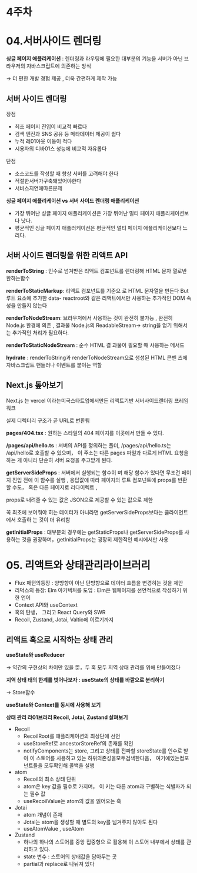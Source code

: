 # 4주차

# 04.서버사이드 렌더링

**싱글 페이지 애플리케이션** : 렌더링과 라우팅에 필요한 대부분의 기능을 서버가 아닌 브라우저의 자바스크립트에 의존하는 방식

→ 더 편한 개발 경험 제공 , 더욱 간편하게 제작 가능

## **서버 사이드 렌더링**

장점 

- 최초 페이지 진입이 비교적 빠르다
- 검색 엔진과 SNS 공유 등 메타데이터 제공이 쉽다
- 누적 레01아웃 이동이 적다
- 시용자의 디바01스 성능에 비교적 자유롭다

단점

- 소스코드를 작성할 때 항상 서버를 고려해야 한다
- 적절한서버가구축돼있어야한다
- 서비스지연에따른문제

**싱글 페이지 애플리케이션 vs 서버 사이드 렌더링 애플리케이션**

- 가장 뛰어난 싱글 페이지 애플리케이션은 가장 뛰어난 멀티 페이지 애플리케이션보다 낫다.
- 평균적인 싱글 페이지 애플러케이선은 평균적인 멀티 페이지 애플리케이선보다 느리다.

## 서버 사이드 렌더링을 위한 리액트 API

**renderToString** : 인수로 넘겨받은 리액트 컴포넌트를 렌더링해 HTML 문자 열로반환하는함수

**renderToStaticMarkup**: 리액트 컴포넌트를 기준으 로 HTML 문자열을 만든다 But 루트 요소에 추가한 data- reactroot와 같은 리액트에서만 사용하는 추가적인 DOM 속성을 만들지 않는다

**renderToNodeStream**: 브라우저에서 사용하는 것이 완전히 불가능 , 완전히 Node.js 환경에 의존 , 결과물 Node.js의 ReadableStream→ string을 얻기 위해서는 추가적인 처리가 필요하다.

**renderToStaticNodeStream** : 순수 HTML 결 과물이 필요할 때 사용하는 메서드

**hydrate** : renderToString과 renderToNodeStream으로 생성된 HTML 콘벤 츠에 자바스크립트 핸들러나 이벤트를 붙이는 역할

## Next.js 톺아보기

Next.js 는 vercel 이라는미국스타트업에서만든 리액트기반 서버사이드렌더링 프레임워크

실제 디렉터리 구조가 곧 URL로 변환됨

**pages/404.tsx** : 원하는 스타일의 404 페이지를 이곳에서 만들 수 있다.

**/pages/api/hello.ts** : 서버의 API를 정의하는 폴더, /pages/api/hello.ts는 /api/hello로 호출할 수 있으며， 이 주소는 다른 pages 파일과 다르게 HTML 요청을 하는 게 아니라 단순히 서버 요청을 주고받게 된다.

**getServerSideProps** : 서버에서 실행되는 함수이 며 해당 함수가 있다면 무조건 페이지 진입 전에 이 함수를 실행 , 응답값에 따라 페이지의 루트 컴포넌트에 props를 반환할 수도， 혹은 다른 페이지로 리다이렉트 , 

props로 내려줄 수 있는 값은 JSON으로 제공할 수 있는 값으로 제한

꼭 최초에 보여줘야 히는 데이터가 아니라면 getServerSideProps보다는 클라이언트에서 호출하 는 것이 더 유리함

**getlnitialProps** : 대부분의 경우에는 getStaticProps나 getServerSideProps를 사용하는 것을 권장하며，getInitialProps는 굉장히 제한적인 예시에서만 사용

# 05. 리액트와 상태관리라이브러리

- Flux 패턴의등장 : 양방향이 아닌 단방향으로 데이터 흐름을 변경히는 것을 제안
- 리덕스의 등장: Elm 아키텍처를 도입 : Elm은 웹페이지를 선언적으로 작성하기 위한 언어
- Context API와 useContext
- 혹의 탄생， 그리고 React Query와 SWR
- Recoil, Zustand, Jotai, Valtio에 이르기까지

## 리액트 훅으로 시작하는 상태 관리

**useState와 useReducer** 

→ 약간의 구현상의 차이만 있을 뿐，두 훅 모두 지역 상태 관리를 위해 만들어졌다

**지역 상태 태의 한계를 벗어나보자 : useState의 상태를 바깥으로 분리하기**

→ Store<State>함수

**useState와 Context를 동시에 사용해 보기**

**상태 관리 라01브러리 Recoil, Jotai, Zustand 살펴보기**

- Recoil
    - RecoilRoot를 애플리케이션의 최상단에 선언
    - useStoreRef로 ancestorStoreRef의 존재를 확인
    - notifyComponents는 store, 그리고 상태를 전파할 storeState를 인수로 받아 이 스토어를 사용하고 있는 하위의존성을모두검색한다음， 여기에있는컴포넌트들을 모두확인해 콜백을 실행
- atom
    - Recoil의 최소 상태 단위
    - atom은 key 값을 필수로 가지며， 이 키는 다른 atom과 구별하는 식별자가 되는 필수 값
    - useRecoilValue는 atom의 값을 읽어오는 훅
- Jotai
    - atom 개념이 존재
    - Jotai는 atom을 생성할 때 별도의 key를 넘겨주지 않아도 된다
    - useAtomValue , useAtom
- Zustand
    - 하나의 하나의 스토어를 중앙 집중형으 로 활용해 이 스토어 내부에서 상태를 관리하고 있다.
    - state 변수 : 스토어의 상태값을 담아두는 곳
    - partial과 replace로 나눠져 있다
